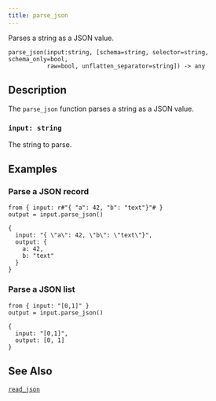 ```yaml
---
title: parse_json
---
```


Parses a string as a JSON value.

```tql
parse_json(input:string, [schema=string, selector=string, schema_only=bool,
           raw=bool, unflatten_separator=string]) -> any
```

## Description

The `parse_json` function parses a string as a JSON value.

### `input: string`

The string to parse.


<ParsingOptions />

## Examples

### Parse a JSON record

```tql
from { input: r#"{ "a": 42, "b": "text"}"# }
output = input.parse_json()
```
```tql
{
  input: "{ \"a\": 42, \"b\": \"text\"}",
  output: {
    a: 42,
    b: "text"
  }
}
```

### Parse a JSON list

```tql
from { input: "[0,1]" }
output = input.parse_json()
```
```tql
{
  input: "[0,1]",
  output: [0, 1]
}
```

## See Also

[`read_json`](/reference/operators/read_json)
